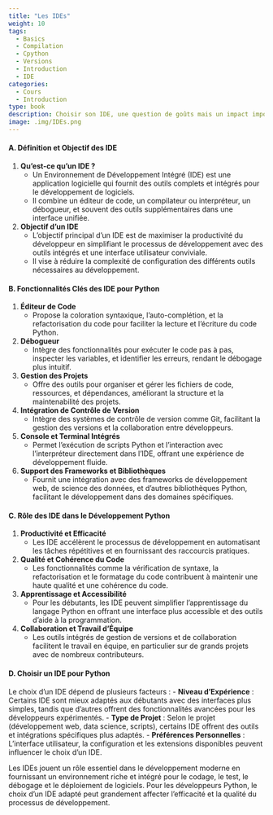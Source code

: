 ```yaml
---
title: "Les IDEs"
weight: 10
tags:
  - Basics
  - Compilation
  - Cpython
  - Versions
  - Introduction
  - IDE
categories:
  - Cours
  - Introduction
type: book
description: Choisir son IDE, une question de goûts mais un impact important sur la productivité.
image: .img/IDEs.png
---
```


#### A. Définition et Objectif des IDE

1. **Qu'est-ce qu'un IDE ?**
   - Un Environnement de Développement Intégré (IDE) est une application logicielle qui fournit des outils complets et intégrés pour le développement de logiciels.
   - Il combine un éditeur de code, un compilateur ou interpréteur, un débogueur, et souvent des outils supplémentaires dans une interface unifiée.

2. **Objectif d'un IDE**
   - L'objectif principal d'un IDE est de maximiser la productivité du développeur en simplifiant le processus de développement avec des outils intégrés et une interface utilisateur conviviale.
   - Il vise à réduire la complexité de configuration des différents outils nécessaires au développement.

#### B. Fonctionnalités Clés des IDE pour Python

1. **Éditeur de Code**
   - Propose la coloration syntaxique, l'auto-complétion, et la refactorisation du code pour faciliter la lecture et l'écriture du code Python.

2. **Débogueur**
   - Intègre des fonctionnalités pour exécuter le code pas à pas, inspecter les variables, et identifier les erreurs, rendant le débogage plus intuitif.

3. **Gestion des Projets**
   - Offre des outils pour organiser et gérer les fichiers de code, ressources, et dépendances, améliorant la structure et la maintenabilité des projets.

4. **Intégration de Contrôle de Version**
   - Intègre des systèmes de contrôle de version comme Git, facilitant la gestion des versions et la collaboration entre développeurs.

5. **Console et Terminal Intégrés**
   - Permet l'exécution de scripts Python et l'interaction avec l'interpréteur directement dans l'IDE, offrant une expérience de développement fluide.

6. **Support des Frameworks et Bibliothèques**
   - Fournit une intégration avec des frameworks de développement web, de science des données, et d'autres bibliothèques Python, facilitant le développement dans des domaines spécifiques.

#### C. Rôle des IDE dans le Développement Python

1. **Productivité et Efficacité**
   - Les IDE accélèrent le processus de développement en automatisant les tâches répétitives et en fournissant des raccourcis pratiques.

2. **Qualité et Cohérence du Code**
   - Les fonctionnalités comme la vérification de syntaxe, la refactorisation et le formatage du code contribuent à maintenir une haute qualité et une cohérence du code.

3. **Apprentissage et Accessibilité**
   - Pour les débutants, les IDE peuvent simplifier l'apprentissage du langage Python en offrant une interface plus accessible et des outils d'aide à la programmation.

4. **Collaboration et Travail d'Équipe**
   - Les outils intégrés de gestion de versions et de collaboration facilitent le travail en équipe, en particulier sur de grands projets avec de nombreux contributeurs.

#### D. Choisir un IDE pour Python

Le choix d'un IDE dépend de plusieurs facteurs :
- **Niveau d'Expérience** : Certains IDE sont mieux adaptés aux débutants avec des interfaces plus simples, tandis que d'autres offrent des fonctionnalités avancées pour les développeurs expérimentés.
- **Type de Projet** : Selon le projet (développement web, data science, scripts), certains IDE offrent des outils et intégrations spécifiques plus adaptés.
- **Préférences Personnelles** : L'interface utilisateur, la configuration et les extensions disponibles peuvent influencer le choix d'un IDE.

Les IDEs jouent un rôle essentiel dans le développement moderne en fournissant un environnement riche et intégré pour le codage, le test, le débogage et le déploiement de logiciels. Pour les développeurs Python, le choix d'un IDE adapté peut grandement affecter l'efficacité et la qualité du processus de développement.

